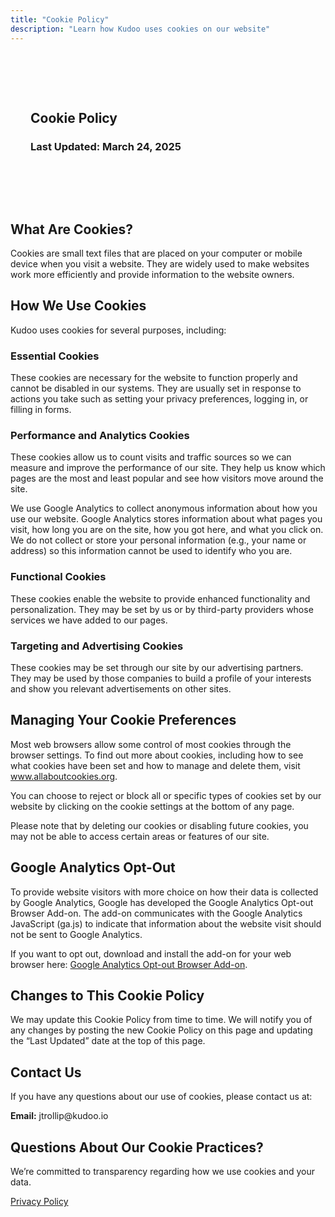 ```yaml
---
title: "Cookie Policy"
description: "Learn how Kudoo uses cookies on our website"
---
```


::: {.hero style="padding: 4rem 2rem; background: var(--kudoo-gradient);"}
# Cookie Policy
### Last Updated: March 24, 2025
:::

::: {.container .py-5 style="color: var(--kudoo-light-text);"}

## What Are Cookies?

Cookies are small text files that are placed on your computer or mobile device when you visit a website. They are widely used to make websites work more efficiently and provide information to the website owners.

## How We Use Cookies

Kudoo uses cookies for several purposes, including:

### Essential Cookies

These cookies are necessary for the website to function properly and cannot be disabled in our systems. They are usually set in response to actions you take such as setting your privacy preferences, logging in, or filling in forms.

### Performance and Analytics Cookies

These cookies allow us to count visits and traffic sources so we can measure and improve the performance of our site. They help us know which pages are the most and least popular and see how visitors move around the site.

We use Google Analytics to collect anonymous information about how you use our website. Google Analytics stores information about what pages you visit, how long you are on the site, how you got here, and what you click on. We do not collect or store your personal information (e.g., your name or address) so this information cannot be used to identify who you are.

### Functional Cookies

These cookies enable the website to provide enhanced functionality and personalization. They may be set by us or by third-party providers whose services we have added to our pages.

### Targeting and Advertising Cookies

These cookies may be set through our site by our advertising partners. They may be used by those companies to build a profile of your interests and show you relevant advertisements on other sites.

## Managing Your Cookie Preferences

Most web browsers allow some control of most cookies through the browser settings. To find out more about cookies, including how to see what cookies have been set and how to manage and delete them, visit [www.allaboutcookies.org](http://www.allaboutcookies.org).

You can choose to reject or block all or specific types of cookies set by our website by clicking on the cookie settings at the bottom of any page.

Please note that by deleting our cookies or disabling future cookies, you may not be able to access certain areas or features of our site.

## Google Analytics Opt-Out

To provide website visitors with more choice on how their data is collected by Google Analytics, Google has developed the Google Analytics Opt-out Browser Add-on. The add-on communicates with the Google Analytics JavaScript (ga.js) to indicate that information about the website visit should not be sent to Google Analytics.

If you want to opt out, download and install the add-on for your web browser here: [Google Analytics Opt-out Browser Add-on](https://tools.google.com/dlpage/gaoptout).

## Changes to This Cookie Policy

We may update this Cookie Policy from time to time. We will notify you of any changes by posting the new Cookie Policy on this page and updating the "Last Updated" date at the top of this page.

## Contact Us

If you have any questions about our use of cookies, please contact us at:

**Email:** jtrollip@kudoo.io  

:::

::: {.cta-section style="color: var(--kudoo-light-text);"}
::: {.container}
## Questions About Our Cookie Practices?

We're committed to transparency regarding how we use cookies and your data.

[Privacy Policy](privacy.qmd){.cta-btn .ms-3 .secondary-btn}
:::
:::